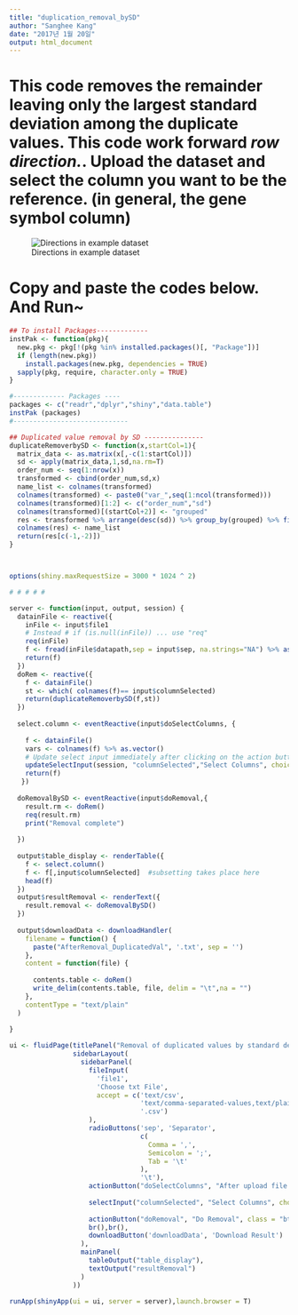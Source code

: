 ```yaml
---
title: "duplication_removal_bySD"
author: "Sanghee Kang"
date: "2017년 1월 20일"
output: html_document
---
```


# This code removes the remainder leaving only the largest standard deviation among the duplicate values. This code work forward *row direction.*. Upload the dataset and select the column you want to be the reference. (in general, the gene symbol column)

![Directions in example dataset](Figures/duplication_removal_bySD.png)

# Copy and paste the codes below. And Run~

```r

## To install Packages-------------
instPak <- function(pkg){
  new.pkg <- pkg[!(pkg %in% installed.packages()[, "Package"])]
  if (length(new.pkg)) 
    install.packages(new.pkg, dependencies = TRUE)
  sapply(pkg, require, character.only = TRUE)
}

#------------- Packages ----
packages <- c("readr","dplyr","shiny","data.table")
instPak (packages) 
#-----------------------------

## Duplicated value removal by SD ---------------
duplicateRemoverbySD <- function(x,startCol=1){
  matrix_data <- as.matrix(x[,-c(1:startCol)])
  sd <- apply(matrix_data,1,sd,na.rm=T)
  order_num <- seq(1:nrow(x))
  transformed <- cbind(order_num,sd,x)
  name_list <- colnames(transformed)
  colnames(transformed) <- paste0("var_",seq(1:ncol(transformed)))
  colnames(transformed)[1:2] <- c("order_num","sd")
  colnames(transformed)[(startCol+2)] <- "grouped"
  res <- transformed %>% arrange(desc(sd)) %>% group_by(grouped) %>% filter(row_number()==1) %>% ungroup() %>% arrange(order_num)
  colnames(res) <- name_list
  return(res[c(-1,-2)])
}



options(shiny.maxRequestSize = 3000 * 1024 ^ 2)

# # # # #

server <- function(input, output, session) {
  datainFile <- reactive({
    inFile <- input$file1
    # Instead # if (is.null(inFile)) ... use "req"
    req(inFile)
    f <- fread(inFile$datapath,sep = input$sep, na.strings="NA") %>% as.data.frame()
    return(f)
  })
  doRem <- reactive({
    f <- datainFile()
    st <- which( colnames(f)== input$columnSelected)
    return(duplicateRemoverbySD(f,st))
  })
  
  select.column <- eventReactive(input$doSelectColumns, {
    
    f <- datainFile()
    vars <- colnames(f) %>% as.vector()
    # Update select input immediately after clicking on the action button. 
    updateSelectInput(session, "columnSelected","Select Columns", choices = vars)
    return(f)
   })
  
  doRemovalBySD <- eventReactive(input$doRemoval,{
    result.rm <- doRem()
    req(result.rm)
    print("Removal complete")
    
  })
  
  output$table_display <- renderTable({
    f <- select.column()
    f <- f[,input$columnSelected]  #subsetting takes place here
    head(f)
  })
  output$resultRemoval <- renderText({
    result.removal <- doRemovalBySD()
  })
  
  output$downloadData <- downloadHandler(
    filename = function() {
      paste("AfterRemoval_DuplicatedVal", '.txt', sep = '')
    },
    content = function(file) {
      
      contents.table <- doRem()
      write_delim(contents.table, file, delim = "\t",na = "")
    },
    contentType = "text/plain"
  )
  
}

ui <- fluidPage(titlePanel("Removal of duplicated values by standard deviation "),
                sidebarLayout(
                  sidebarPanel(
                    fileInput(
                      'file1',
                      'Choose txt File',
                      accept = c('text/csv',
                                 'text/comma-separated-values,text/plain',
                                 '.csv')
                    ),
                    radioButtons('sep', 'Separator',
                                 c(
                                   Comma = ',',
                                   Semicolon = ';',
                                   Tab = '\t'
                                 ),
                                 '\t'),
                    actionButton("doSelectColumns", "After upload file completion",class = "btn-primary"),
                    
                    selectInput("columnSelected", "Select Columns", choices = NULL),
                    
                    actionButton("doRemoval", "Do Removal", class = "btn-primary"),
                    br(),br(),
                    downloadButton('downloadData', 'Download Result')
                  ),
                  mainPanel(
                    tableOutput("table_display"),
                    textOutput("resultRemoval")
                  )
                ))

runApp(shinyApp(ui = ui, server = server),launch.browser = T)

```

